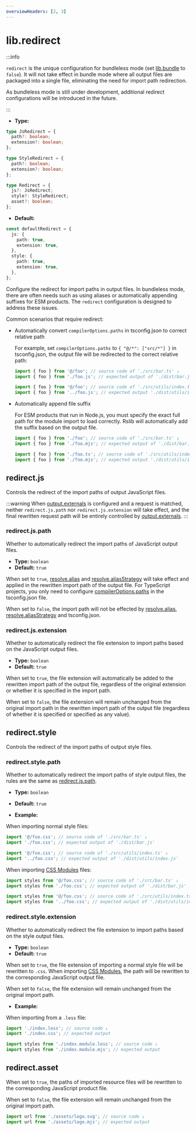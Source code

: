 ```yaml
---
overviewHeaders: [2, 3]
---
```


# lib.redirect

:::info

`redirect` is the unique configuration for bundleless mode (set [lib.bundle](/config/lib/bundle) to `false`). It will not take effect in bundle mode where all output files are packaged into a single file, eliminating the need for import path redirection.

As bundleless mode is still under development, additional redirect configurations will be introduced in the future.

:::

- **Type:**

```ts
type JsRedirect = {
  path?: boolean;
  extension?: boolean;
};

type StyleRedirect = {
  path?: boolean;
  extension?: boolean;
};

type Redirect = {
  js?: JsRedirect;
  style?: StyleRedirect;
  asset?: boolean;
};
```

- **Default:**

```ts
const defaultRedirect = {
  js: {
    path: true,
    extension: true,
  },
  style: {
    path: true,
    extension: true,
  },
};
```

Configure the redirect for import paths in output files. In bundleless mode, there are often needs such as using aliases or automatically appending suffixes for ESM products. The `redirect` configuration is designed to address these issues.

Common scenarios that require redirect:

- Automatically convert `compilerOptions.paths` in tsconfig.json to correct relative path

  For example, set `compilerOptions.paths` to `{ "@/*": ["src/*"] }` in tsconfig.json, the output file will be redirected to the correct relative path:

  ```ts
  import { foo } from '@/foo'; // source code of './src/bar.ts' ↓
  import { foo } from './foo.js'; // expected output of './dist/bar.js'

  import { foo } from '@/foo'; // source code of './src/utils/index.ts' ↓
  import { foo } from '../foo.js'; // expected output './dist/utils/index.js'
  ```

- Automatically append file suffix

  For ESM products that run in Node.js, you must specify the exact full path for the module import to load correctly. Rslib will automatically add the suffix based on the output file.

  ```ts
  import { foo } from './foo'; // source code of './src/bar.ts' ↓
  import { foo } from './foo.mjs'; // expected output of './dist/bar.js'

  import { foo } from './foo.ts'; // source code of './src/utils/index.ts' ↓
  import { foo } from './foo.mjs'; // expected output './dist/utils/index.js'
  ```

## redirect.js

Controls the redirect of the import paths of output JavaScript files.

:::warning
When [output.externals](/config/rsbuild/output#outputexternals) is configured and a request is matched, neither `redirect.js.path` nor `redirect.js.extension` will take effect, and the final rewritten request path will be entirely controlled by [output.externals](/config/rsbuild/output#outputexternals).
:::

### redirect.js.path

Whether to automatically redirect the import paths of JavaScript output files.

- **Type:** `boolean`
- **Default:** `true`

When set to `true`, [resolve.alias](/config/rsbuild/resolve#resolvealias) and [resolve.aliasStrategy](/config/rsbuild/resolve#aliasstrategy) will take effect and applied in the rewritten import path of the output file. For TypeScript projects, you only need to configure [compilerOptions.paths](https://typescriptlang.org/tsconfig#paths) in the tsconfig.json file.

When set to `false`, the import path will not be effected by [resolve.alias](/config/rsbuild/resolve#resolvealias), [resolve.aliasStrategy](/config/rsbuild/resolve#aliasstrategy) and tsconfig.json.

### redirect.js.extension

Whether to automatically redirect the file extension to import paths based on the JavaScript output files.

- **Type:** `boolean`
- **Default:** `true`

When set to `true`, the file extension will automatically be added to the rewritten import path of the output file, regardless of the original extension or whether it is specified in the import path.

When set to `false`, the file extension will remain unchanged from the original import path in the rewritten import path of the output file (regardless of whether it is specified or specified as any value).

## redirect.style

Controls the redirect of the import paths of output style files.

### redirect.style.path

Whether to automatically redirect the import paths of style output files, the rules are the same as [redirect.js.path](/config/lib/redirect#redirectjspath).

- **Type:** `boolean`
- **Default:** `true`

- **Example:**

When importing normal style files:

```ts
import '@/foo.css'; // source code of './src/bar.ts' ↓
import './foo.css'; // expected output of './dist/bar.js'

import '@/foo.css'; // source code of './src/utils/index.ts' ↓
import '../foo.css'; // expected output of './dist/utils/index.js'
```

When importing [CSS Modules](/config/rsbuild/output#outputcssmodules) files:

```ts
import styles from '@/foo.css'; // source code of './src/bar.ts' ↓
import styles from './foo.css'; // expected output of './dist/bar.js'

import styles from '@/foo.css'; // source code of './src/utils/index.ts' ↓
import styles from '../foo.css'; // expected output of './dist/utils/index.js'
```

### redirect.style.extension

Whether to automatically redirect the file extension to import paths based on the style output files.

- **Type:** `boolean`
- **Default:** `true`

When set to `true`, the file extension of importing a normal style file will be rewritten to `.css`. When importing [CSS Modules](/config/rsbuild/output#outputcssmodules), the path will be rewritten to the corresponding JavaScript output file.

When set to `false`, the file extension will remain unchanged from the original import path.

- **Example:**

When importing from a `.less` file:

```ts
import './index.less'; // source code ↓
import './index.css'; // expected output

import styles from './index.module.less'; // source code ↓
import styles from './index.module.mjs'; // expected output
```

## redirect.asset

When set to `true`, the paths of imported resource files will be rewritten to the corresponding JavaScript product file.

When set to `false`, the file extension will remain unchanged from the original import path.

```ts
import url from './assets/logo.svg'; // source code ↓
import url from './assets/logo.mjs'; // expected output
```
